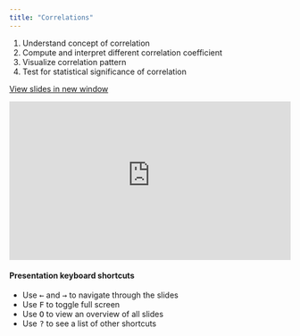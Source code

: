 ```yaml
---
title: "Correlations"
---
```


1.  Understand concept of correlation
2. Compute and interpret different correlation coefficient
3. Visualize correlation pattern
4. Test for statistical significance of correlation

<a href="https://agec211-stat-methods.github.io/agec211-lecture/module6-correlation" target="_blank" class="btn-slides">View slides in new window</a>

::: {.box style="padding-bottom:56.25%; position:relative; display:block; width: 100%"}
<iframe width="100%" height="100%" src="https://agec211-stat-methods.github.io/agec211-lecture/module6-correlation" frameborder="0" allowfullscreen style="position:absolute; top:0; left: 0">

</iframe>
:::

#### Presentation keyboard shortcuts

::: text-line-space
<ul>

<li>Use <kbd>←</kbd> and <kbd>→</kbd> to navigate through the slides</li>

<li>Use <kbd>F</kbd> to toggle full screen</li>

<li>Use <kbd>O</kbd> to view an overview of all slides</li>

<li>Use <kbd>?</kbd> to see a list of other shortcuts</li>

</ul>
:::
